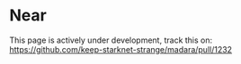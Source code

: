 # Near

This page is actively under development, track this on: https://github.com/keep-starknet-strange/madara/pull/1232
